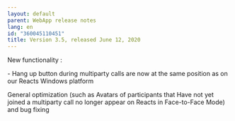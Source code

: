 ```yaml
---
layout: default
parent: WebApp release notes
lang: en
id: "360045110451"
title: Version 3.5, released June 12, 2020
---
```

New functionality :

\- Hang up button during multiparty calls are now at the same position as on our Reacts Windows platform

General optimization (such as Avatars of participants that Have not yet joined a multiparty call no longer appear on Reacts in Face-to-Face Mode) and bug fixing


